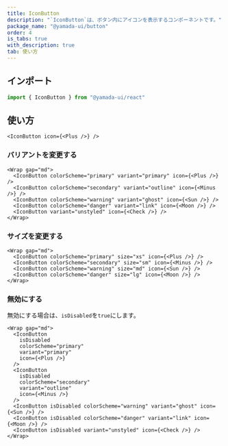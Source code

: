 ```yaml
---
title: IconButton
description: "`IconButton`は、ボタン内にアイコンを表示するコンポーネントです。"
package_name: "@yamada-ui/button"
order: 4
is_tabs: true
with_description: true
tab: 使い方
---
```


## インポート

```ts
import { IconButton } from "@yamada-ui/react"
```

## 使い方

```tsx
<IconButton icon={<Plus />} />
```

### バリアントを変更する

```tsx
<Wrap gap="md">
  <IconButton colorScheme="primary" variant="primary" icon={<Plus />} />
  <IconButton colorScheme="secondary" variant="outline" icon={<Minus />} />
  <IconButton colorScheme="warning" variant="ghost" icon={<Sun />} />
  <IconButton colorScheme="danger" variant="link" icon={<Moon />} />
  <IconButton variant="unstyled" icon={<Check />} />
</Wrap>
```

### サイズを変更する

```tsx
<Wrap gap="md">
  <IconButton colorScheme="primary" size="xs" icon={<Plus />} />
  <IconButton colorScheme="secondary" size="sm" icon={<Minus />} />
  <IconButton colorScheme="warning" size="md" icon={<Sun />} />
  <IconButton colorScheme="danger" size="lg" icon={<Moon />} />
</Wrap>
```

### 無効にする

無効にする場合は、`isDisabled`を`true`にします。

```tsx
<Wrap gap="md">
  <IconButton
    isDisabled
    colorScheme="primary"
    variant="primary"
    icon={<Plus />}
  />
  <IconButton
    isDisabled
    colorScheme="secondary"
    variant="outline"
    icon={<Minus />}
  />
  <IconButton isDisabled colorScheme="warning" variant="ghost" icon={<Sun />} />
  <IconButton isDisabled colorScheme="danger" variant="link" icon={<Moon />} />
  <IconButton isDisabled variant="unstyled" icon={<Check />} />
</Wrap>
```
